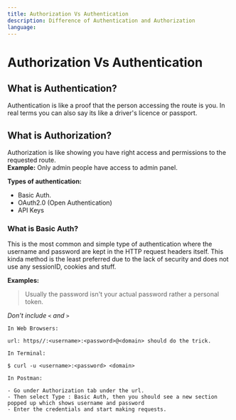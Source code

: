 ```yaml
---
title: Authorization Vs Authentication
description: Difference of Authentication and Authorization
language: 
---
```


# Authorization Vs Authentication

## What is Authentication? 

Authentication is like a proof that the person accessing the route is you. In real terms you can also say 
its like a driver's licence or passport. 

## What is Authorization?

Authorization is like showing you have right access and permissions to the requested route. <br/>
**Example:** Only admin people have access to admin panel.


**Types of authentication:** 

- Basic Auth.
- OAuth2.0 (Open Authentication)
- API Keys

### What is Basic Auth? 

This is the most common and simple type of authentication where the username and password are kept in the HTTP request headers itself.
This kinda method is the least preferred due to the lack of security and does not use any sessionID, cookies and stuff.

**Examples:**

> Usually the password isn't your actual password rather a personal token.
<p></P>

*Don't include `<` and `>`*

```
In Web Browsers:

url: https//:<username>:<password>@<domain> should do the trick.
```

<p></p>

```
In Terminal:

$ curl -u <username>:<password> <domain>
```

<p></p>

```
In Postman: 

- Go under Authorization tab under the url.
- Then select Type : Basic Auth, then you should see a new section popped up which shows username and password
- Enter the credentials and start making requests.

```
